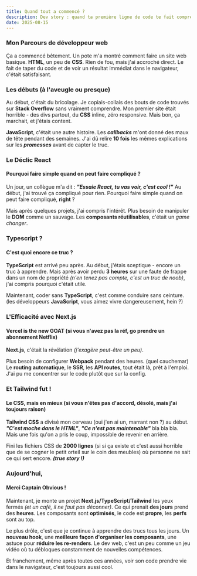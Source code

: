 ```yaml
---
title: Quand tout a commencé ?
description: Dev story : quand ta première ligne de code te fait comprendre que c'est ça que tu veux faire dans ta vie de tous les jours.
date: 2025-08-15
---
```


### Mon Parcours de développeur web

Ça a commencé bêtement.
Un pote m'a montré comment faire un site web basique. **HTML**, un peu de **CSS**.
Rien de fou, mais j'ai accroché direct.
Le fait de taper du code et de voir un résultat immédiat dans le navigateur, c'était satisfaisant.

### Les débuts (à l'aveugle ou presque)

Au début, c'était du bricolage.
Je copiais-collais des bouts de code trouvés sur **Stack Overflow** sans vraiment comprendre.
Mon premier site était horrible - des divs partout, du **CSS** inline, zéro responsive.
Mais bon, ça marchait, et j'étais content.

**JavaScript**, c'était une autre histoire.
Les _**callbacks**_ m'ont donné des maux de tête pendant des semaines.
J'ai dû relire **10 fois** les mêmes explications sur les _**promesses**_ avant de capter le truc.

### Le Déclic React
#### Pourquoi faire simple quand on peut faire compliqué ?

Un jour, un collègue m'a dit : _**"Essaie React, tu vas voir, c'est cool !"**_
Au début, j'ai trouvé ça compliqué pour rien.
Pourquoi faire simple quand on peut faire compliqué, **right** ?

Mais après quelques projets, j'ai compris l'intérêt.
Plus besoin de manipuler le **DOM** comme un sauvage.
Les **composants réutilisables**, c'était un _game changer_.

### Typescript ?
#### C'est quoi encore ce truc ?

**TypeScript** est arrivé peu après.
Au début, j'étais sceptique - encore un truc à apprendre.
Mais après avoir perdu **3 heures** sur une faute de frappe dans un nom de propriété
_(n'en tenez pas compte, c'est un truc de noob)_, j'ai compris pourquoi c'était utile.

Maintenant, coder sans **TypeScript**, c'est comme conduire sans ceinture.
(les développeurs **JavaScript**, vous aimez vivre dangereusement, hein ?)

### L'Efficacité avec Next.js
#### Vercel is the new GOAT (si vous n'avez pas la réf, go prendre un abonnement Netflix)

**Next.js**, c'était la révélation _(j'exagère peut-être un peu)_.

Plus besoin de configurer **Webpack** pendant des heures. (quel cauchemar)
Le **routing automatique**, le **SSR**, les **API routes**, tout était là, prêt à l'emploi.
J'ai pu me concentrer sur le code plutôt que sur la config.

### Et Tailwind fut !
#### Le CSS, mais en mieux (si vous n'êtes pas d'accord, désolé, mais j'ai toujours raison)

**Tailwind CSS** a divisé mon cerveau (oui j'en ai un, marrant non ?) au début.
_**"C'est moche dans le HTML"**_, _**"Ce n'est pas maintenable"**_ bla bla bla.
Mais une fois qu'on a pris le coup, impossible de revenir en arrière.

Fini les fichiers CSS de **2000 lignes**
(si si ça existe et c'est aussi horrible que de se cogner le petit orteil sur le coin des meubles)
où personne ne sait ce qui sert encore. _**(true story !)**_

<Stack className="py-6" />

### Aujourd'hui, <CurrentDate format="full" />
#### Merci Captain Obvious !

Maintenant, je monte un projet **Next.js/TypeScript/Tailwind** les yeux fermés _(et un café, il ne faut pas déconner)_.
Ce qui prenait **des jours** prend des **heures**.
Les composants sont **optimisés**, le code est **propre**, les **perfs** sont au top.

Le plus drôle, c'est que je continue à apprendre des trucs tous les jours.
Un **nouveau hook**, une **meilleure façon d'organiser les composants**, une astuce pour **réduire les re-renders**.
Le dev web, c'est un peu comme un jeu vidéo où tu débloques constamment de nouvelles compétences.

Et franchement, même après toutes ces années, voir son code prendre vie dans le navigateur, c'est toujours aussi cool.
